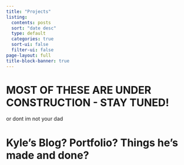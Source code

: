 ```yaml
---
title: "Projects"
listing:
  contents: posts
  sort: "date desc"
  type: default
  categories: true
  sort-ui: false
  filter-ui: false
page-layout: full
title-block-banner: true
---
```


# MOST OF THESE ARE UNDER CONSTRUCTION - STAY TUNED!
or dont im not your dad


# Kyle's Blog? Portfolio? Things he's made and done?